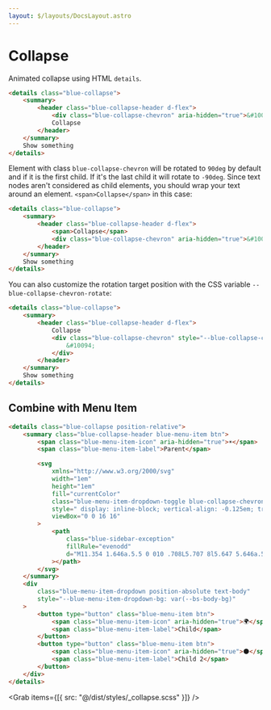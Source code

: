 ```yaml
---
layout: $/layouts/DocsLayout.astro
---
```



# Collapse

Animated collapse using HTML `details`.

```html use:RenderBlock
<details class="blue-collapse">
    <summary>
        <header class="blue-collapse-header d-flex">
            <div class="blue-collapse-chevron" aria-hidden="true">&#10095;</div>
            Collapse
        </header>
    </summary>
    Show something
</details>
```

Element with class `blue-collapse-chevron` will be rotated to `90deg` by default and if it is the first child.
If it's the last child it will rotate to `-90deg`. Since text nodes aren't considered as child elements, you should wrap your text around an element.
`<span>Collapse</span>` in this case:

```html use:RenderBlock
<details class="blue-collapse">
    <summary>
        <header class="blue-collapse-header d-flex">
            <span>Collapse</span>
            <div class="blue-collapse-chevron" aria-hidden="true">&#10094;</div>
        </header>
    </summary>
    Show something
</details>
```

You can also customize the rotation target position with the CSS variable `--blue-collapse-chevron-rotate`:

```html use:RenderBlock
<details class="blue-collapse">
    <summary>
        <header class="blue-collapse-header d-flex">
            Collapse
            <div class="blue-collapse-chevron" style="--blue-collapse-chevron-rotate: -45deg" aria-hidden="true">
                &#10094;
            </div>
        </header>
    </summary>
    Show something
</details>
```

## Combine with Menu Item

```html use:RenderBlock
<details class="blue-collapse position-relative">
    <summary class="blue-collapse-header blue-menu-item btn">
        <span class="blue-menu-item-icon" aria-hidden="true">☀️</span>
        <span class="blue-menu-item-label">Parent</span>

        <svg
            xmlns="http://www.w3.org/2000/svg"
            width="1em"
            height="1em"
            fill="currentColor"
            class="blue-menu-item-dropdown-toggle blue-collapse-chevron blue-menu-item-chevron ms-auto"
            style=" display: inline-block; vertical-align: -0.125em; transition: transform 0.2s;"
            viewBox="0 0 16 16"
        >
            <path
                class="blue-sidebar-exception"
                fillRule="evenodd"
                d="M11.354 1.646a.5.5 0 010 .708L5.707 8l5.647 5.646a.5.5 0 01-.708.708l-6-6a.5.5 0 010-.708l6-6a.5.5 0 01.708 0"
            ></path>
        </svg>
    </summary>
    <div
        class="blue-menu-item-dropdown position-absolute text-body"
        style="--blue-menu-item-dropdown-bg: var(--bs-body-bg)"
    >
        <button type="button" class="blue-menu-item btn">
            <span class="blue-menu-item-icon" aria-hidden="true">🌍</span>
            <span class="blue-menu-item-label">Child</span>
        </button>
        <button type="button" class="blue-menu-item btn">
            <span class="blue-menu-item-icon" aria-hidden="true">🌑</span>
            <span class="blue-menu-item-label">Child 2</span>
        </button>
    </div>
</details>
```

<Grab items={[{ src: "@/dist/styles/_collapse.scss" }]} />
